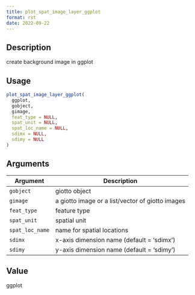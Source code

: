 ```yaml
--- 
title: plot_spat_image_layer_ggplot 
format: rst 
date: 2022-09-22 
--- 
```


## Description

create background image in ggplot


## Usage

```r
plot_spat_image_layer_ggplot(
  ggplot,
  gobject,
  gimage,
  feat_type = NULL,
  spat_unit = NULL,
  spat_loc_name = NULL,
  sdimx = NULL,
  sdimy = NULL
)
```


## Arguments

Argument      |Description
------------- |----------------
`gobject`     |     giotto object
`gimage`     |     a giotto image or a list/vector of giotto images
`feat_type`     |     feature type
`spat_unit`     |     spatial unit
`spat_loc_name`     |     name for spatial locations
`sdimx`     |     x-axis dimension name (default = 'sdimx')
`sdimy`     |     y-axis dimension name (default = 'sdimy')


## Value

ggplot


